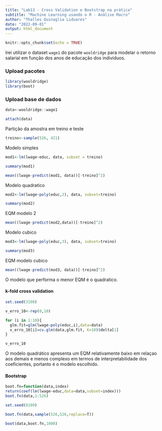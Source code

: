 ---
title: "Lab13 - Cross Validation e Bootstrap na prática"
subtitle: "Machine Learning usando o R - Análise Macro"
author: "Thalles Quinaglia Liduares"
date: "2022-09-01"
output: html_document
---

```{r setup, include=FALSE}
knitr::opts_chunk$set(echo = TRUE)
```

Irei utilizar o dataset `wage1` do pacote `wooldridge` para modelar o retorno salarial em função dos anos de educação dos individuos.

### Upload pacotes

```{r}

library(wooldridge)
library(boot)
```


### Upload base de dados


```{r, warning=FALSE, message=FALSE}

data<-wooldridge::wage1

attach(data)

```

Partição da amostra em treino e teste

```{r}

treino<-sample(526, 421)

```

Modelo simples 

```{r}

mod1<-lm(lwage~educ, data, subset = treino)

summary(mod1)
```


```{r}

mean((lwage-predict(mod1, data))[-treino]^2)

```

Modelo quadratico


```{r}
mod2<-lm(lwage~poly(educ,2), data, subset=treino)

summary(mod2)
```

EQM modelo 2

```{r}
mean((lwage-predict(mod2,data))[-treino]^2)
```

Modelo cubico

```{r}

mod3<-lm(lwage~poly(educ,3), data, subset=treino)

summary(mod3)

```

EQM modelo cubico

```{r}

mean((lwage-predict(mod3, data))[-treino]^2)

```

O modelo que performa o menor EQM é o quadratico.

#### k-fold cross validation

```{r}

set.seed(3108)

v_erro_10<-rep(0,10)

for (i in 1:10){
  glm.fit=glm(lwage~poly(educ,i),data=data)
  v_erro_10[i]=cv.glm(data,glm.fit, K=10)$delta[1]
}

v_erro_10

```



O modelo quadrático apresenta um EQM relativamente baixo em relaçao aos demais e 
menos complexo em termos de interpretabilidade dos coeficientes, portanto é o modelo escolhido.

#### Bootstrap

```{r}

boot.fn=function(data,index)
return(coef(lm(lwage~educ,data=data,subset=index)))
boot.fn(data,1:526)

```
```{r}

set.seed(0109)

boot.fn(data,sample(526,526,replace=T))

```

```{r}

boot(data,boot.fn,1000)

```

